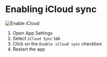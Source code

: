 # Enabling iCloud sync

![Enable iCloud](../img/enableiCloud.png)

1. Open App Settings
2. Select `iCloud Sync` tab
3. Click on the `Enable iCloud sync` checkbox
4. Restart the app
